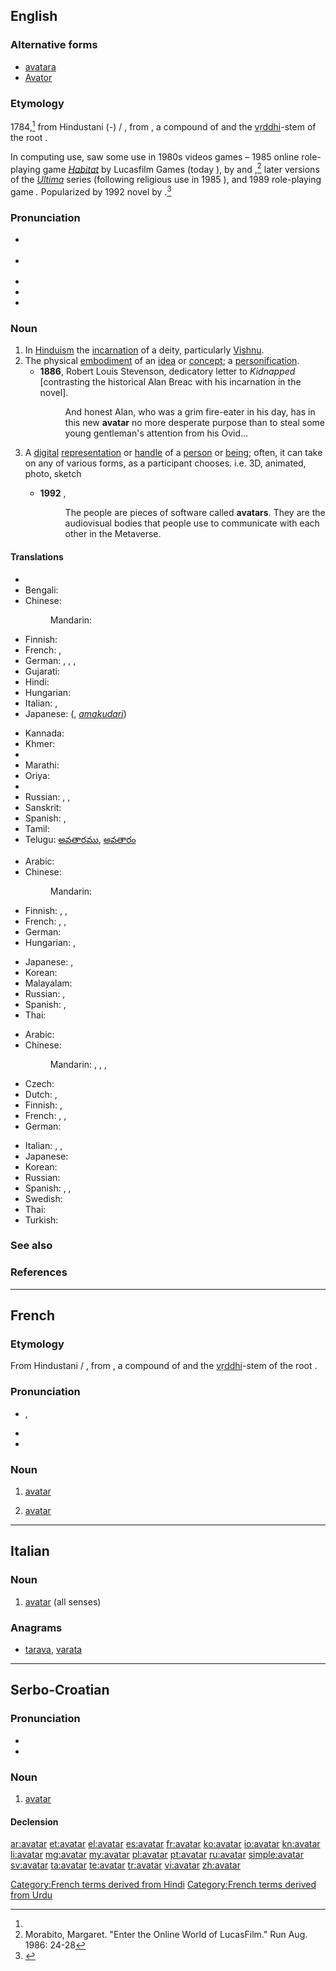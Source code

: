 ==English==
{{was wotd|2010|July|2}}
{{wikipedia|Avatar (Hinduism)}}

===Alternative forms===
* [[avatara]] {{qualifier|rare}}
* [[Avator]] {{qualifier|obsolete}}

===Etymology===
1784,<ref name="oetyld"/> from Hindustani ({{etyl|hi}}-{{etyl|ur}}) {{term|sc=Deva|अवतार|lang=hi}} / {{term|sc=ur-Arab|اوتار|tr=avatār|lang=ur}}, from {{etyl|sa}} {{term|sc=Deva|अवतार|tr=ava-tāra||descent of a deity from a heaven|lang=sa}}, a compound of {{term|sc=Deva|अव|tr=ava||off, away, down|lang=sa}} and the [[vṛddhi]]-stem of the root {{term|sc=unicode|तरति|√tṝ|to cross|lang=sa}}.

In computing use, saw some use in 1980s videos games – 1985 online role-playing game ''[[w:Habitat (video game)|Habitat]]'' by Lucasfilm Games (today {{w|LucasArts}}), by {{w|Chip Morningstar}} and {{w|Joseph Romero}},<ref name="Morabito">Morabito, Margaret. "Enter the Online World of LucasFilm." Run Aug. 1986: 24-28</ref> later versions of the ''[[w:Ultima (video game series)|Ultima]]'' series (following religious use in 1985 ''{{w|Ultima IV: Quest of the Avatar}}''), and 1989 {{w|pen and paper}} role-playing game ''{{w|Shadowrun}}.'' Popularized by 1992 novel ''{{w|Snow Crash}}'' by {{w|Neal Stephenson}}.<ref name="oetyld">{{R:Online Etymology Dictionary}}</ref>

===Pronunciation===
* {{a|UK}} {{IPA|/ˌæv.əˈtɑ/|/ˈæv.ə.tɑ/}}
* {{a|US}} {{IPA|/ˈæv.ə.tɑɹ/}}
* {{audio|en-us-avatar.ogg|Audio (US)}}
* {{hyphenation|av|a|tar|lang=en}}
* {{rhymes|ɑː(ɹ)}}

===Noun===
{{en-noun}}

# In [[Hinduism]] the [[incarnation]] of a deity, particularly [[Vishnu]].
# The physical [[embodiment]] of an [[idea]] or [[concept]]; a [[personification]].
#* '''1886''', Robert Louis Stevenson, dedicatory letter to ''Kidnapped'' [contrasting the historical Alan Breac with his incarnation in the novel].
#*: And honest Alan, who was a grim fire-eater in his day, has in this new '''avatar''' no more desperate purpose than to steal some young gentleman's attention from his Ovid...
# {{computing|or|gaming}} A [[digital]] [[representation]] or [[handle]] of a [[person]] or [[being]]; often, it can take on any of various forms, as a participant chooses. i.e. 3D, animated, photo, sketch
#* '''1992''' {{w|Neal Stephenson}}, ''{{w|Snow Crash}}''
#*: The people are pieces of software called '''avatars'''. They are the audiovisual bodies that people use to communicate with each other in the Metaverse.

====Translations====
{{trans-top|The earthly incarnation of a deity, particularly Vishnu}}
* {{trreq|as}}
* Bengali: {{t|bn|অবতার}}
* Chinese:
*: Mandarin: {{tø|cmn|化身|tr=huàshēn|sc=Hans}}
* Finnish: {{t-|fi|avatar}}
* French: {{t+|fr|avatar|m}}, {{t+|fr|incarnation}}
* German: {{t+|de|Avatar|m}}, {{t|de|Avatara|m}}, {{t|de|Herabkunft|f}}, {{t|de|Inkarnation |f}}
* Gujarati: {{t|gu|અવતાર|tr=avatār|sc=Gujr}}
* Hindi: {{t|hi|अवतार|tr=avatār|sc=Deva}}
* Hungarian: {{t-|hu|avatára}}
* Italian: {{t-|it|avatar|m}}, {{t-|it|incarnazione}}
* Japanese: {{l|ja|天降}} ({{l|ja|あまくだり}}, ''[[amakudari]]'')
{{trans-mid}}
* Kannada: {{t|kn|ಅವತಾರ|tr=avatār|sc=Knda}}
* Khmer: {{t|km|អវតារ|tr=a’vea’taa}}
* {{trreq|ml}}
* Marathi: {{t|mr|अवतार|tr=avatāra|sc=Deva}}
* Oriya: {{t|or|ଅବତାର}}
* {{trreq|pa}}
* Russian: {{t|ru|аватара|f|tr=avatára}}, {{t+|ru|аватар|m|tr=avatár}}, {{t|ru|воплощение|n|tr=voploščénije}}
* Sanskrit: {{t-|sa|अवतार|tr=ava-tāra|xs=Sanskrit}}
* Spanish: {{t+|es|avatar|m}}, {{t|es|encarnación}}
* Tamil: {{t|ta|அவதாரம்|tr=avatāram|sc=Taml}}
* Telugu: [[అవతారము]], [[అవతారం]]
{{trans-bottom}}

{{trans-top|The physical embodiment of an idea or concept; a personification}}
* Arabic: {{t|ar|أفاتار|m|tr='afataar}}
* Chinese:
*: Mandarin: {{t-|cmn|化身|tr=huàshēn|sc=Hani}}
* Finnish: {{t-|fi|avatar}}, {{t-|fi|ruumiillistuma}}, {{t-|fi|henkilöitymä}}
* French: {{t+|fr|avatar|m}}, {{t|fr|matérialisation}}, {{t+|fr|personnification}}
* German: {{t-|de|Verkörperung|f}}
* Hungarian: {{t+|hu|inkarnáció}}, {{t+|hu|megtestesülés}}
{{trans-mid}}
* Japanese: {{t-|ja|化身|tr=けしん, keshin}}, {{t|ja|アバター|tr=abatā}}
* Korean: {{t|ko|아바타|tr=abata|sc=Hang}}
* Malayalam: {{t|ml|അവതാരം|sc=Mlym|xs=Malayalam}}
* Russian: {{t|ru|воплощение|n|tr=voploščénije}}, {{t+|ru|аватар|m|tr=avatár}}
* Spanish: {{t|es|materialización|f}}, {{t-|es|personificación|f}}
* Thai: {{t|th|อวตาร|tr=à-wá-dtaan}}
{{trans-bottom}}

{{trans-top|A digital representation of a person or being}}
* Arabic: {{t|ar|أفاتار|m|tr='afataar}}
* Chinese:
*: Mandarin: {{t|cmn|紙娃娃|sc=Hani}}, {{t|cmn|纸娃娃|tr=zhǐwáwá|sc=Hani}}, {{t|cmn|頭像|sc=Hani}}, {{t|cmn|头像|tr=tóuxiàng|sc=Hani}}
* Czech: {{t-|cs|avatar|m}}
* Dutch: {{t|nl|avatar|c}}, {{qualifier|informal}} {{t|nl|ava|c}}
* Finnish: {{t-|fi|avatar}}, {{t+|fi|hahmo}}
* French: {{t+|fr|avatar|m}}, {{t|fr|emblème}}, {{t+|fr|symbole}}
* German: {{t+|de|Avatar|m}}
{{trans-mid}}
* Italian: {{t-|it|avatar|m}}, {{t+|it|emblema}}, {{t+|it|simbolo}}
* Japanese: {{t|ja|アバター|tr=abatā}}
* Korean: {{t|ko|아바타|tr=abata|sc=Hang}}
* Russian: {{t+|ru|аватар|m|tr=avatár}}
* Spanish: {{t+|es|avatar|m}}, {{t-|es|emblema}}, {{t+|es|símbolo}}
* Swedish: {{t+|sv|avatar}}
* Thai: {{t|th|อวตาร|tr=à-wá-dtaan}}
* Turkish: {{t+|tr|avatar}}
{{trans-bottom}}

===See also===
{{commonslite|Category:Avatar|Avatar}}

===References===
<references/>

----

==French==

===Etymology===
From Hindustani {{term|sc=Deva|अवतार|lang=hi}} / {{term|sc=ur-Arab|اوتار|tr=avatār|lang=ur}}, from {{etyl|sa|fr}} {{term|sc=Deva|अवतार|tr=ava-tāra||descent of a deity from a heaven|lang=sa}}, a compound of {{term|sc=Deva|अव|tr=ava||off, away, down|lang=sa}} and the [[vṛddhi]]-stem of the root {{term|sc=unicode|तरति|√tṝ|to cross|lang=sa}}.

===Pronunciation===
* {{IPA|/a.va.taʁ/|lang=fr}}, {{X-SAMPA|/a.va.taR/|lang=fr}}
* {{homophones|avatars|lang=fr}}
* {{hyphenation|a|va|tar|lang=fr}}

===Noun===
{{fr-noun|m}}

# {{religion|hinduism|lang=fr}} [[avatar#English|avatar]]
# {{computing|lang=fr}} [[avatar#English|avatar]]

[[Category:French terms derived from Hindi]]
[[Category:French terms derived from Urdu]]

----

==Italian==

===Noun===
{{wikipedia|lang=it}}
{{head|it|noun|g=m}} {{inv}}

# [[#English|avatar]] (all senses)

===Anagrams===
* [[tarava#Italian|tarava]], [[varata#Italian|varata]]

----

==Serbo-Croatian==

===Pronunciation===
* {{IPA|/aʋǎtaːr/|lang=sh}}
* {{hyphenation|a|va|tar}}

===Noun===
{{sh-noun|g=m|head=avàtār|r|аватар|ава̀та̄р}}

# [[#English|avatar]]

====Declension====
{{sh-decl-noun
|avàtār|avatari
|avatára|avatara
|avataru|avatarima
|avatara|avatare
|avatare|avatari
|avataru|avatarima
|avatarom|avatarima
}}

[[ar:avatar]]
[[et:avatar]]
[[el:avatar]]
[[es:avatar]]
[[fr:avatar]]
[[ko:avatar]]
[[io:avatar]]
[[kn:avatar]]
[[li:avatar]]
[[mg:avatar]]
[[my:avatar]]
[[pl:avatar]]
[[pt:avatar]]
[[ru:avatar]]
[[simple:avatar]]
[[sv:avatar]]
[[ta:avatar]]
[[te:avatar]]
[[tr:avatar]]
[[vi:avatar]]
[[zh:avatar]]